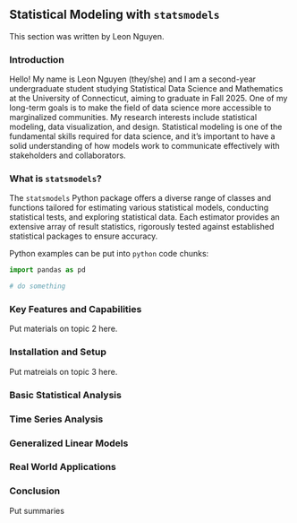 ## Statistical Modeling with `statsmodels`

This section was written by Leon Nguyen.

### Introduction

Hello! My name is Leon Nguyen (they/she) and I am a second-year undergraduate 
student studying Statistical Data Science and Mathematics at the University 
of Connecticut, aiming to graduate in Fall 2025. One of my long-term goals is to 
make the field of data science more accessible to marginalized communities. My 
research interests include statistical modeling, data visualization, and design. 
Statistical modeling is one of the fundamental skills required for data science, 
and it's important to have a solid understanding of how models work to 
communicate effectively with stakeholders and collaborators. 


### What is `statsmodels`?

The `statsmodels` Python package offers a diverse range of classes and functions 
tailored for estimating various statistical models, conducting statistical tests, 
and exploring statistical data. Each estimator provides an extensive array of 
result statistics, rigorously tested against established statistical packages to 
ensure accuracy. 

Python examples can be put into `python` code chunks:

```python
import pandas as pd

# do something
```

### Key Features and Capabilities

Put materials on topic 2 here.

### Installation and Setup

Put matreials on topic 3 here.


### Basic Statistical Analysis

### Time Series Analysis

### Generalized Linear Models

### Real World Applications

### Conclusion

Put summaries
